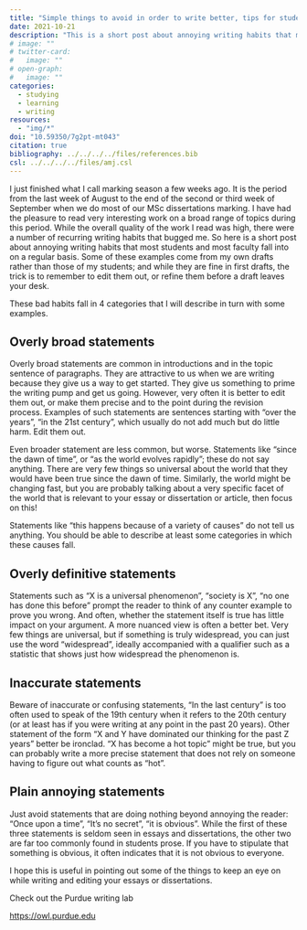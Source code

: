 ```yaml
---
title: "Simple things to avoid in order to write better, tips for students (and others)"
date: 2021-10-21
description: "This is a short post about annoying writing habits that most students (and many faculty) fall into on a regular basis."
# image: ""
# twitter-card:
#   image: ""
# open-graph:
#   image: ""
categories:
  - studying
  - learning
  - writing
resources:
  - "img/*"
doi: "10.59350/7g2pt-mt043"
citation: true
bibliography: ../../../../files/references.bib
csl: ../../../../files/amj.csl
---
```


I just finished what I call marking season a few weeks ago. It is the period from the last week of August to the end of the second or third week of September when we do most of our MSc dissertations marking. I have had the pleasure to read very interesting work on a broad range of topics during this period. While the overall quality of the work I read was high, there were a number of recurring writing habits that bugged me. So here is a short post about annoying writing habits that most students and most faculty fall into on a regular basis. Some of these examples come from my own drafts rather than those of my students; and while they are fine in first drafts, the trick is to remember to edit them out, or refine them before a draft leaves your desk.

These bad habits fall in 4 categories that I will describe in turn with some examples.

## Overly broad statements

Overly broad statements are common in introductions and in the topic sentence of paragraphs. They are attractive to us when we are writing because they give us a way to get started. They give us something to prime the writing pump and get us going. However, very often it is better to edit them out, or make them precise and to the point during the revision process. Examples of such statements are sentences starting with "over the years", "in the 21st century", which usually do not add much but do little harm. Edit them out. 

Even broader statement are less common, but worse. Statements like "since the dawn of time", or "as the world evolves rapidly"; these do not say anything. There are very few things so universal about the world that they would have been true since the dawn of time. Similarly, the world might be changing fast, but you are probably talking about a very specific facet of the world that is relevant to your essay or dissertation or article, then focus on this!

Statements like "this happens because of a variety of causes" do not tell us anything. You should be able to describe at least some categories in which these causes fall.

## Overly definitive statements

Statements such as "X is a universal phenomenon", "society is X", "no one has done this before" prompt the reader to think of any counter example to prove you wrong. And often, whether the statement itself is true has little impact on your argument. A more nuanced view is often a better bet. Very few things are universal, but if something is truly widespread, you can just use the word "widespread", ideally accompanied with a qualifier such as a statistic that shows just how widespread the phenomenon is.

## Inaccurate statements

Beware of inaccurate or confusing statements, "In the last century" is too often used to speak of the 19th century when it refers to the 20th century (or at least has if you were writing at any point in the past 20 years). Other statement of the form "X and Y have dominated our thinking for the past Z years" better be ironclad. "X has become a hot topic" might be true, but you can probably write a more precise statement that does not rely on someone having to figure out what counts as "hot".

## Plain annoying statements

Just avoid statements that are doing nothing beyond annoying the reader: "Once upon a time", "It's no secret", "it is obvious". While the first of these three statements is seldom seen in essays and dissertations, the other two are far too commonly found in students prose. If you have to stipulate that something is obvious, it often indicates that it is not obvious to everyone.

I hope this is useful in pointing out some of the things to keep an eye on while writing and editing your essays or dissertations.

Check out the Purdue writing lab

[https://owl.purdue.edu](https://owl.purdue.edu/)